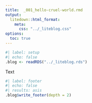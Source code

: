 ```yaml
---
title:  _001_hello-cruel-world.rmd
output:
  litedown::html_format:
    meta:
      css: "../_liteblog.css"
options:
  toc: true
---
```


```r
#| label: setup
#| echo: false
.blog <- readRDS("../_liteblog.rds")
```

Text

```r
#| label: footer
#| echo: false
#| results: asis
.blog$write_footer(depth = 2)
```

